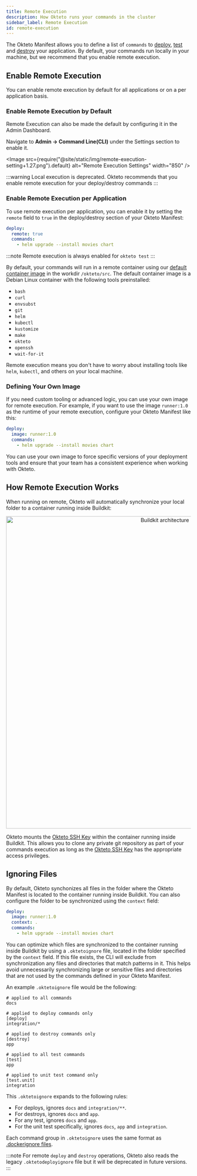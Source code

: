 ```yaml
---
title: Remote Execution
description: How Okteto runs your commands in the cluster
sidebar_label: Remote Execution
id: remote-execution
---
```



The Okteto Manifest allows you to define a list of `commands` to [deploy](core/okteto-manifest.mdx#deploy), [test](core/okteto-manifest.mdx#test) and [destroy](core/okteto-manifest.mdx#deploy) your application.
By default, your commands run locally in your machine, but we recommend that you enable remote execution.

## Enable Remote Execution

You can enable remote execution by default for all applications or on a per application basis.

### Enable Remote Execution by Default

Remote Execution can also be made the default by configuring it in the Admin Dashboard.

Navigate to **Admin -> Command Line(CLI)** under the Settings section to enable it.

  <Image
    src={require("@site/static/img/remote-execution-setting+1.27.png").default}
    alt="Remote Execution Settings"
    width="850"
  />

:::warning
Local execution is deprecated. Okteto recommends that you enable remote execution for your deploy/destroy commands
:::

### Enable Remote Execution per Application
To use remote execution per application, you can enable it by setting the `remote` field to `true` in the deploy/destroy section of your Okteto Manifest:

```yaml title="okteto.yaml"
deploy:
  remote: true
  commands:
    - helm upgrade --install movies chart
```

:::note
Remote execution is always enabled for `okteto test`
:::

By default, your commands will run in a remote container using our [default container image](https://github.com/okteto/pipeline-runner) in the workdir `/okteto/src`.
The default container image is a Debian Linux container with the following tools preinstalled:

- `bash`
- `curl`
- `envsubst`
- `git`
- `helm`
- `kubectl`
- `kustomize`
- `make`
- `okteto`
- `openssh`
- `wait-for-it`


Remote execution means you don't have to worry about installing tools like `helm`, `kubectl`, and others on your local machine.

### Defining Your Own Image

If you need custom tooling or advanced logic, you can use your own image for remote execution.
For example, if you want to use the image `runner:1.0` as the runtime of your remote execution, configure your Okteto Manifest like this:


```yaml title="okteto.yaml"
deploy:
  image: runner:1.0
  commands:
    - helm upgrade --install movies chart
```

You can use your own image to force specific versions of your deployment tools and ensure that your team has a consistent experience when working with Okteto.

## How Remote Execution Works

When running on remote, Okteto will automatically synchronize your local folder to a container running inside Buildkit:

<p align="center">
  <Image
    src={require("@site/static/img/remote-execution.png").default}
    alt="Buildkit architecture"
    width="850"
  />
</p>

Okteto mounts the [Okteto SSH Key](admin/private-repositories/ssh-key.mdx) within the container running inside Buildkit.
This allows you to clone any private git repository as part of your commands execution as long as the [Okteto SSH Key](admin/private-repositories/ssh-key.mdx) has the appropriate access privileges.

## Ignoring Files

By default, Okteto synchonizes all files in the folder where the Okteto Manifest is located to the container running inside Buildkit.
You can also configure the folder to be synchronized using the `context` field:

```yaml title="okteto.yaml"
deploy:
  image: runner:1.0
  context: .
  commands:
    - helm upgrade --install movies chart
```

You can optimize which files are synchronized to the container running inside Buildkit by using a `.oktetoignore` file, located in the folder specified by the `context` field. If this file exists, the CLI will exclude from synchronization any files and directories that match patterns in it.
This helps avoid unnecessarily synchronizing large or sensitive files and directories that are not used by the commands defined in your Okteto Manifest.

An example `.oktetoignore` file would be the following:

```
# applied to all commands
docs

# applied to deploy commands only
[deploy]
integration/*

# applied to destroy commands only
[destroy]
app

# applied to all test commands
[test]
app

# applied to unit test command only
[test.unit]
integration
```

This `.oktetoignore` expands to the following rules:

- For deploys, ignores `docs` and `integration/**`.
- For destroys, ignores `docs` and `app`. 
- For any test, ignores `docs` and `app`. 
- For the unit test specifically, ignores `docs`, `app` and `integration`.

Each command group in `.oktetoignore` uses the same format as [.dockerignore files](https://docs.docker.com/engine/reference/builder/#dockerignore-file).

:::note
For remote `deploy` and `destroy` operations, Okteto also reads the legacy `.oktetodeployignore` file but it will be deprecated in future versions.
:::
